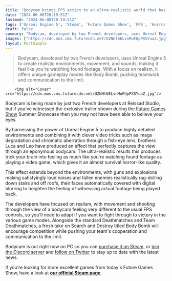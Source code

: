 ```yaml
---
title: "Bodycam brings FPS action to an ultra-realistic world that has to be seen to be believed"
date: "2024-06-08T20:19:51Z"
lastmod: "2024-06-08T20:19:51Z"
tags: ['Unreal Engine 5', 'Steam', 'Future Games Show', 'FPS', 'Horror', 'Survival']
draft: false
summary: "Bodycam, developed by two French developers, uses Unreal Engine 5 to create realistic environments, movement, and sounds, making it feel like you're watching found footage. With a focus on realism, it offers unique gameplay modes like Body Bomb, pushing teamwork and communication to the limit."
images: ["https://cdn.mos.cms.futurecdn.net/UZNHt6ELvnMuFUpPXSYuaZ.jpg"]
layout: PostSimple
---
```

> Bodycam, developed by two French developers, uses Unreal Engine 5 to create realistic environments, movement, and sounds, making it feel like you're watching found footage. With a focus on realism, it offers unique gameplay modes like Body Bomb, pushing teamwork and communication to the limit.


        <img alt="Cover" src="https://cdn.mos.cms.futurecdn.net/UZNHt6ELvnMuFUpPXSYuaZ.jpg"/>
        
Bodycam is being made by just two French developers at Reissad Studio, but if you've witnessed the exclusive trailer shown during the [Future Games Show](https://www.gamesradar.com/future-games-show/) Summer Showcase then you may not have been able to believe your eyes.

By harnessing the power of Unreal Engine 5 to produce highly detailed environments and combining it with clever video tricks such as image degradation and chromatic aberration through a fish-eye lens, brothers Luca and Leo have produced an effect that perfectly captures the view through an eponymous bodycam. The ultra-realistic results this produces trick your brain into feeling as much like you're watching found footage as playing a video game, which gives it an almost survival horror-like quality.

This effect extends beyond the environments, with guns and explosions making satisfyingly loud noises and fallen enemies realistically rag-dolling down stairs and off roofs, their faces automatically covered with digital blurring to heighten the feeling of witnessing actual footage being played back.

The developers have focused on realism, with movement and shooting through the view of a bodycam feeling very different to the usual FPS controls, so you'll need to adapt if you want to fight through to victory in the various game modes. Alongside the standard Deathmatches and Team Deathmatches, a fresh take on Search and Destroy titled Body Bomb will encourage competition while pushing your team's cooperation and communication to the limit.

Bodycam is out right now on PC so you can [purchase it on Steam](https://store.steampowered.com/app/2406770/Bodycam/), or [join the Discord server](https://discord.gg/reissadstudio) and [follow on Twitter](https://x.com/ReissadStudio) to stay up to date with the latest news.

If you’re looking for more excellent games from today's Future Games Show, have a look at [<strong>our official Steam page</strong>](https://store.steampowered.com/sale/futuregamesshow).
        